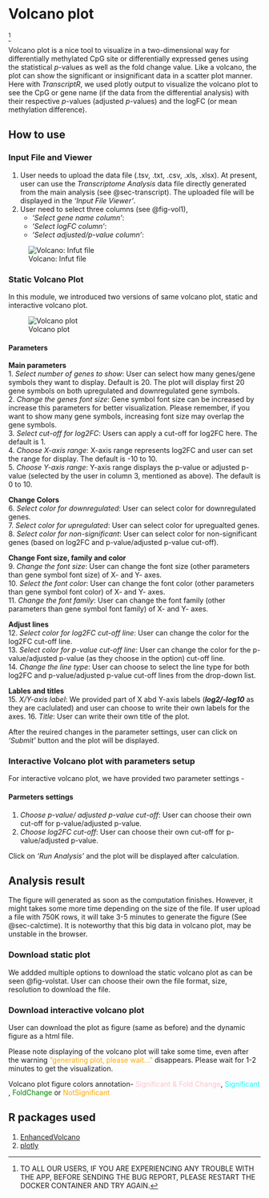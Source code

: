 
# Volcano plot {#sec-volcano}
^[TO ALL OUR USERS, IF YOU ARE EXPERIENCING ANY TROUBLE WITH THE APP, BEFORE SENDING THE BUG REPORT, PLEASE RESTART THE DOCKER CONTAINER AND TRY AGAIN.]

Volcano plot is a nice tool to visualize in a two-dimensional way for differentially methylated CpG site or differentially expressed genes using the statistical *p*-values as well as the fold change value. Like a volcano, the plot can show the significant or insignificant data in a scatter plot manner.
Here with *TranscriptR*, we used plotly output to visualize the volcano plot to see the CpG or gene name (if the data from the differential analysis) with their respective *p*-values (adjusted *p*-values) and the logFC (or mean methylation difference).

## How to use
### Input File and Viewer
1. User needs to upload the data file (.tsv, .txt, .csv, .xls, .xlsx). At present, user can use the *Transcriptome Analysis* data file directly generated from the main analysis (see @sec-transcript). The uploaded file will be displayed in the *'Input File Viewer'*.
2. User need to select three columns (see @fig-vol1),
    - *'Select gene name column'*:
    - *'Select logFC column'*:
    - *'Select adjusted/p-value column'*:

![Volcano: Infut file](_images/volcano/volcano1.png){#fig-vol1}

### Static Volcano Plot
In this module, we introduced two versions of same volcano plot, static and interactive volcano plot. 

![Volcano plot](_images/volcano/volcano2.png){#fig-volstat}

#### Parameters 
**Main parameters** \
1. *Select number of genes to show*: User can select how many genes/gene symbols they want to display. Default is 20. The plot will display first 20 gene symbols on both upregulated and downregulated gene symbols. \
2. *Change the genes font size*: Gene symbol font size can be increased by increase this parameters for better visualization. Please remember, if you want to show many gene symbols, increasing font size may overlap the gene symbols. \
3. *Select cut-off for log2FC*: Users can apply a cut-off for log2FC here. The default is 1. \
4. *Choose X-axis range*: X-axis range represents log2FC and user can set the range for display. The default is -10 to 10. \
5. *Choose Y-axis range*: Y-axis range displays the p-value or adjusted p-value (selected by the user in column 3, mentioned as above). The default is 0 to 10.

**Change Colors** \
6. *Select color for downregulated*: User can select color for downregulated genes. \
7. *Select color for upregulated*: User can select color for upregualted genes. \
8. *Select color for non-significant*: User can select color for non-significant genes (based on log2FC and p-value/adjusted p-value cut-off).

**Change Font size, family and color** \
9. *Change the font size*: User can change the font size (other parameters than gene symbol font size) of X- and Y- axes. \
10. *Select the font color*: User can change the font color (other parameters than gene symbol font color) of X- and Y- axes. \
11. *Change the font family*: User can change the font family (other parameters than gene symbol font family) of X- and Y- axes.

**Adjust lines** \
12. *Select color for log2FC cut-off line*: User can change the color for the log2FC cut-off line. \
13. *Select color for p-value cut-off line*: User can change the color for the p-value/adjusted p-value (as they choose in the option) cut-off line. \
14. *Change the line type*: User can choose to select the line type for both log2FC and p-value/adjusted p-value cut-off lines from the drop-down list.

**Lables and titles** \
15. *X/Y-axis label*: We provided part of X abd Y-axis labels (***log2/-log10*** as they are caclulated) and user can choose to write their own labels for the axes.
16. *Title*: User can write their own title of the plot.

After the reuired changes in the parameter settings, user can click on *'Submit'* button and the plot will be displayed.

### Interactive Volcano plot with parameters setup
For interactive volcano plot, we have provided two parameter settings - 

#### Parmeters settings
1. *Choose p-value/ adjusted p-value cut-off*: User can choose their own cut-off for p-value/adjusted p-value.
2. *Choose log2FC cut-off*: User can choose their own cut-off for p-value/adjusted p-value.

Click on *'Run Analysis'* and the plot will be displayed after calculation.

## Analysis result
The figure will generated as soon as the computation finishes. However, it might takes some more time depending on the size of the file. If user upload a file with 750K rows, it will take 3-5 minutes to generate the figure (See @sec-calctime). It is noteworthy that this big data in volcano plot, may be unstable in the browser.

### Download static plot
We addded multiple options to download the static volcano plot as can be seen @fig-volstat. User can choose their own the file format, size, resolution to download the file.

### Download interactive volcano plot
User can download the plot as figure (same as before) and the dynamic figure as a html file.

::: {.callout-note}
Please note displaying of the volcano plot will take some time, even after the warning ["generating plot, please wait..."]{style="color: orange;"} \textcolor{orange}{"generating plot, please wait..."} disappears. Please wait for 1-2 minutes to get the visualization. 
:::



::: {.callout-tip}
Volcano plot figure colors annotation- [Significant \& Fold Change]{style="color: pink;"}\textcolor{pink}{"Significant \& Fold Change"}, [Significant]{style="color: cyan;"} \textcolor{cyan}{"Significant"}, [FoldChange]{style="color: green;"} \textcolor{green}{FoldChange} or [NotSignificant]{style="color: orange;"} \textcolor{orange}{"Notsignificant"}
:::


## R packages used
1. [EnhancedVolcano]()
2. [plotly](https://cran.r-project.org/web/packages/plotly/plotly.pdf)
